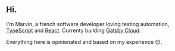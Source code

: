 ## Hi.

I'm Marvin, a french software developer loving testing automation, [TypeScript](https://www.typescriptlang.org/) and [React](https://reactjs.org/).
Currenty building [Gatsby Cloud](https://gatsbyjs.com/).

Everything here is opinionated and based on my experience 😊.